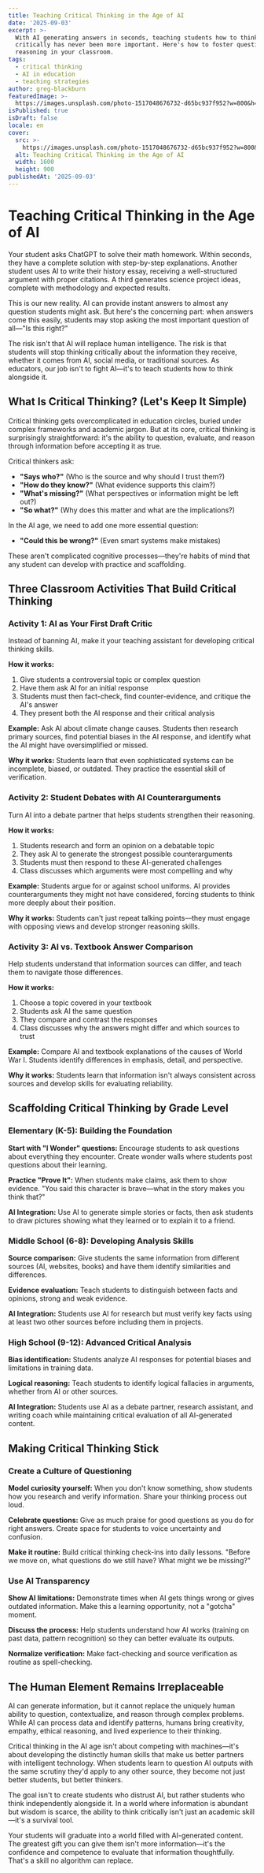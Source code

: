 ```yaml
---
title: Teaching Critical Thinking in the Age of AI
date: '2025-09-03'
excerpt: >-
  With AI generating answers in seconds, teaching students how to think
  critically has never been more important. Here's how to foster questioning and
  reasoning in your classroom.
tags:
  - critical thinking
  - AI in education
  - teaching strategies
author: greg-blackburn
featuredImage: >-
  https://images.unsplash.com/photo-1517048676732-d65bc937f952?w=800&h=400&fit=crop
isPublished: true
isDraft: false
locale: en
cover:
  src: >-
    https://images.unsplash.com/photo-1517048676732-d65bc937f952?w=800&h=400&fit=crop
  alt: Teaching Critical Thinking in the Age of AI
  width: 1600
  height: 900
publishedAt: '2025-09-03'
---
```


# Teaching Critical Thinking in the Age of AI

Your student asks ChatGPT to solve their math homework. Within seconds, they have a complete solution with step-by-step explanations. Another student uses AI to write their history essay, receiving a well-structured argument with proper citations. A third generates science project ideas, complete with methodology and expected results.

This is our new reality. AI can provide instant answers to almost any question students might ask. But here's the concerning part: when answers come this easily, students may stop asking the most important question of all—"Is this right?"

The risk isn't that AI will replace human intelligence. The risk is that students will stop thinking critically about the information they receive, whether it comes from AI, social media, or traditional sources. As educators, our job isn't to fight AI—it's to teach students how to think alongside it.

## What Is Critical Thinking? (Let's Keep It Simple)

Critical thinking gets overcomplicated in education circles, buried under complex frameworks and academic jargon. But at its core, critical thinking is surprisingly straightforward: it's the ability to question, evaluate, and reason through information before accepting it as true.

Critical thinkers ask:
- **"Says who?"** (Who is the source and why should I trust them?)
- **"How do they know?"** (What evidence supports this claim?)
- **"What's missing?"** (What perspectives or information might be left out?)
- **"So what?"** (Why does this matter and what are the implications?)

In the AI age, we need to add one more essential question:
- **"Could this be wrong?"** (Even smart systems make mistakes)

These aren't complicated cognitive processes—they're habits of mind that any student can develop with practice and scaffolding.

## Three Classroom Activities That Build Critical Thinking

### Activity 1: AI as Your First Draft Critic

Instead of banning AI, make it your teaching assistant for developing critical thinking skills.

**How it works:**
1. Give students a controversial topic or complex question
2. Have them ask AI for an initial response
3. Students must then fact-check, find counter-evidence, and critique the AI's answer
4. They present both the AI response and their critical analysis

**Example:** Ask AI about climate change causes. Students then research primary sources, find potential biases in the AI response, and identify what the AI might have oversimplified or missed.

**Why it works:** Students learn that even sophisticated systems can be incomplete, biased, or outdated. They practice the essential skill of verification.

### Activity 2: Student Debates with AI Counterarguments

Turn AI into a debate partner that helps students strengthen their reasoning.

**How it works:**
1. Students research and form an opinion on a debatable topic
2. They ask AI to generate the strongest possible counterarguments
3. Students must then respond to these AI-generated challenges
4. Class discusses which arguments were most compelling and why

**Example:** Students argue for or against school uniforms. AI provides counterarguments they might not have considered, forcing students to think more deeply about their position.

**Why it works:** Students can't just repeat talking points—they must engage with opposing views and develop stronger reasoning skills.

### Activity 3: AI vs. Textbook Answer Comparison

Help students understand that information sources can differ, and teach them to navigate those differences.

**How it works:**
1. Choose a topic covered in your textbook
2. Students ask AI the same question
3. They compare and contrast the responses
4. Class discusses why the answers might differ and which sources to trust

**Example:** Compare AI and textbook explanations of the causes of World War I. Students identify differences in emphasis, detail, and perspective.

**Why it works:** Students learn that information isn't always consistent across sources and develop skills for evaluating reliability.

## Scaffolding Critical Thinking by Grade Level

### Elementary (K-5): Building the Foundation

**Start with "I Wonder" questions:** Encourage students to ask questions about everything they encounter. Create wonder walls where students post questions about their learning.

**Practice "Prove It":** When students make claims, ask them to show evidence. "You said this character is brave—what in the story makes you think that?"

**AI Integration:** Use AI to generate simple stories or facts, then ask students to draw pictures showing what they learned or to explain it to a friend.

### Middle School (6-8): Developing Analysis Skills

**Source comparison:** Give students the same information from different sources (AI, websites, books) and have them identify similarities and differences.

**Evidence evaluation:** Teach students to distinguish between facts and opinions, strong and weak evidence.

**AI Integration:** Students use AI for research but must verify key facts using at least two other sources before including them in projects.

### High School (9-12): Advanced Critical Analysis

**Bias identification:** Students analyze AI responses for potential biases and limitations in training data.

**Logical reasoning:** Teach students to identify logical fallacies in arguments, whether from AI or other sources.

**AI Integration:** Students use AI as a debate partner, research assistant, and writing coach while maintaining critical evaluation of all AI-generated content.

## Making Critical Thinking Stick

### Create a Culture of Questioning

**Model curiosity yourself:** When you don't know something, show students how you research and verify information. Share your thinking process out loud.

**Celebrate questions:** Give as much praise for good questions as you do for right answers. Create space for students to voice uncertainty and confusion.

**Make it routine:** Build critical thinking check-ins into daily lessons. "Before we move on, what questions do we still have? What might we be missing?"

### Use AI Transparency

**Show AI limitations:** Demonstrate times when AI gets things wrong or gives outdated information. Make this a learning opportunity, not a "gotcha" moment.

**Discuss the process:** Help students understand how AI works (training on past data, pattern recognition) so they can better evaluate its outputs.

**Normalize verification:** Make fact-checking and source verification as routine as spell-checking.

## The Human Element Remains Irreplaceable

AI can generate information, but it cannot replace the uniquely human ability to question, contextualize, and reason through complex problems. While AI can process data and identify patterns, humans bring creativity, empathy, ethical reasoning, and lived experience to their thinking.

Critical thinking in the AI age isn't about competing with machines—it's about developing the distinctly human skills that make us better partners with intelligent technology. When students learn to question AI outputs with the same scrutiny they'd apply to any other source, they become not just better students, but better thinkers.

The goal isn't to create students who distrust AI, but rather students who think independently alongside it. In a world where information is abundant but wisdom is scarce, the ability to think critically isn't just an academic skill—it's a survival tool.

Your students will graduate into a world filled with AI-generated content. The greatest gift you can give them isn't more information—it's the confidence and competence to evaluate that information thoughtfully. That's a skill no algorithm can replace.

<!-- CTA-OK -->
